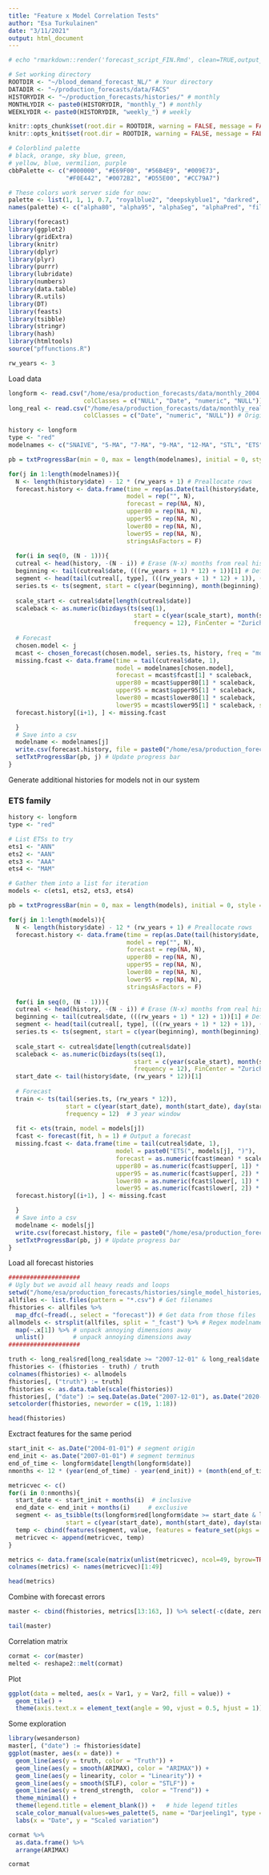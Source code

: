 ```yaml
---
title: "Feature x Model Correlation Tests"
author: "Esa Turkulainen"
date: "3/11/2021"
output: html_document
---
```


```r
# echo "rmarkdown::render('forecast_script_FIN.Rmd', clean=TRUE,output_format='html_document',output_file='results/forecast_script_FIN_20201006.Rmd')" | R --slave

# Set working directory
ROOTDIR <- "~/blood_demand_forecast_NL/" # Your directory
DATADIR <- "~/production_forecasts/data/FACS"
HISTORYDIR <- "~/production_forecasts/histories/" # monthly
MONTHLYDIR <- paste0(HISTORYDIR, "monthly_") # monthly
WEEKLYDIR <- paste0(HISTORYDIR, "weekly_") # weekly

knitr::opts_chunk$set(root.dir = ROOTDIR, warning = FALSE, message = FALSE) # No warnings for final output
knitr::opts_knit$set(root.dir = ROOTDIR, warning = FALSE, message = FALSE)

# Colorblind palette
# black, orange, sky blue, green,
# yellow, blue, vermilion, purple
cbbPalette <- c("#000000", "#E69F00", "#56B4E9", "#009E73", 
                "#F0E442", "#0072B2", "#D55E00", "#CC79A7")

# These colors work server side for now:
palette <- list(1, 1, 1, 0.7, "royalblue2", "deepskyblue1", "darkred", "darkgreen")
names(palette) <- c("alpha80", "alpha95", "alphaSeg", "alphaPred", "fill80", "fill95", "colPred", "colData")
```

```r
library(forecast)
library(ggplot2)
library(gridExtra)
library(knitr)
library(dplyr)
library(plyr)
library(purrr)
library(lubridate)
library(numbers)
library(data.table)
library(R.utils)
library(DT)
library(feasts)
library(tsibble)
library(stringr)
library(hash)
library(htmltools)
source("pffunctions.R")
```

```r
rw_years <- 3
```

Load data
```r
longform <- read.csv("/home/esa/production_forecasts/data/monthly_2004.csv", 
                     colClasses = c("NULL", "Date", "numeric", "NULL")) # Adjusted
long_real <- read.csv("/home/esa/production_forecasts/data/monthly_real_2004.csv", 
                     colClasses = c("Date", "numeric", "NULL")) # Original
```

```r
history <- longform
type <- "red"
modelnames <- c("SNAIVE", "5-MA", "7-MA", "9-MA", "12-MA", "STL", "ETS", "TBATS", "STLF", "ARIMAX", "DYNREG", "NN", "COMBINED")

pb = txtProgressBar(min = 0, max = length(modelnames), initial = 0, style = 3) # Progress Bar for fun

for(j in 1:length(modelnames)){
  N <- length(history$date) - 12 * (rw_years + 1) # Preallocate rows
  forecast.history <- data.frame(time = rep(as.Date(tail(history$date, (rw_years + 1) * 12)[1]), N),
                                 model = rep("", N),
                                 forecast = rep(NA, N),
                                 upper80 = rep(NA, N),
                                 upper95 = rep(NA, N),
                                 lower80 = rep(NA, N),
                                 lower95 = rep(NA, N),
                                 stringsAsFactors = F)
  
  for(i in seq(0, (N - 1))){
  cutreal <- head(history, -(N - i)) # Erase (N-x) months from real history
  beginning <- tail(cutreal$date, (((rw_years + 1) * 12) + 1))[1] # Define beginning of window
  segment <- head(tail(cutreal[, type], (((rw_years + 1) * 12) + 1)), ((rw_years + 1) * 12)) # Define window
  series.ts <- ts(segment, start = c(year(beginning), month(beginning), day(beginning)), frequency = 12) # Transform into a ts object
  
  scale_start <- cutreal$date[length(cutreal$date)]
  scaleback <- as.numeric(bizdays(ts(seq(1),
                                   start = c(year(scale_start), month(scale_start), day(scale_start)),
                                   frequency = 12), FinCenter = "Zurich")) # Scaler for saving
  
  # Forecast
  chosen.model <- j
  mcast <- chosen_forecast(chosen.model, series.ts, history, freq = "monthly", rw_years) # Output a forecast
  missing.fcast <- data.frame(time = tail(cutreal$date, 1),
                              model = modelnames[chosen.model],
                              forecast = mcast$fcast[1] * scaleback,
                              upper80 = mcast$upper80[1] * scaleback,
                              upper95 = mcast$upper95[1] * scaleback,
                              lower80 = mcast$lower80[1] * scaleback,
                              lower95 = mcast$lower95[1] * scaleback, stringsAsFactors = FALSE)
  forecast.history[(i+1), ] <- missing.fcast

  }
  # Save into a csv
  modelname <- modelnames[j]
  write.csv(forecast.history, file = paste0("/home/esa/production_forecasts/histories/single_model_histories/", modelname, "_fcast_history.csv"), row.names = FALSE)
  setTxtProgressBar(pb, j) # Update progress bar
}
```


Generate additional histories for models not in our system

### ETS family
```r
history <- longform
type <- "red"

# List ETSs to try
ets1 <- "ANN"
ets2 <- "AAN"
ets3 <- "AAA"
ets4 <- "MAM"

# Gather them into a list for iteration
models <- c(ets1, ets2, ets3, ets4)

pb = txtProgressBar(min = 0, max = length(models), initial = 0, style = 3) # Progress Bar for fun

for(j in 1:length(models)){
  N <- length(history$date) - 12 * (rw_years + 1) # Preallocate rows
  forecast.history <- data.frame(time = rep(as.Date(tail(history$date, (rw_years + 1) * 12)[1]), N),
                                 model = rep("", N),
                                 forecast = rep(NA, N),
                                 upper80 = rep(NA, N),
                                 upper95 = rep(NA, N),
                                 lower80 = rep(NA, N),
                                 lower95 = rep(NA, N),
                                 stringsAsFactors = F)
  
  for(i in seq(0, (N - 1))){
  cutreal <- head(history, -(N - i)) # Erase (N-x) months from real history
  beginning <- tail(cutreal$date, (((rw_years + 1) * 12) + 1))[1] # Define beginning of window
  segment <- head(tail(cutreal[, type], (((rw_years + 1) * 12) + 1)), ((rw_years + 1) * 12)) # Define window
  series.ts <- ts(segment, start = c(year(beginning), month(beginning), day(beginning)), frequency = 12) # Transform into a ts object
  
  scale_start <- cutreal$date[length(cutreal$date)]
  scaleback <- as.numeric(bizdays(ts(seq(1),
                                   start = c(year(scale_start), month(scale_start), day(scale_start)),
                                   frequency = 12), FinCenter = "Zurich")) # Scaler for saving
  start_date <- tail(history$date, (rw_years * 12))[1]
  
  # Forecast
  train <- ts(tail(series.ts, (rw_years * 12)), 
                start = c(year(start_date), month(start_date), day(start_date)),
                frequency = 12)  # 3 year window
  
  fit <- ets(train, model = models[j])
  fcast <- forecast(fit, h = 1) # Output a forecast
  missing.fcast <- data.frame(time = tail(cutreal$date, 1),
                              model = paste0("ETS(", models[j], ")"),
                              forecast = as.numeric(fcast$mean) * scaleback,
                              upper80 = as.numeric(fcast$upper[, 1]) * scaleback,
                              upper95 = as.numeric(fcast$upper[, 2]) * scaleback,
                              lower80 = as.numeric(fcast$lower[, 1]) * scaleback,
                              lower95 = as.numeric(fcast$lower[, 2]) * scaleback, stringsAsFactors = FALSE)
  forecast.history[(i+1), ] <- missing.fcast

  }
  # Save into a csv
  modelname <- models[j]
  write.csv(forecast.history, file = paste0("/home/esa/production_forecasts/histories/single_model_histories/ETS(", modelname, ")_fcast_history.csv"), row.names = FALSE)
  setTxtProgressBar(pb, j) # Update progress bar
}
```

Load all forecast histories
```r
####################
# Ugly but we avoid all heavy reads and loops
setwd("/home/esa/production_forecasts/histories/single_model_histories/")
allfiles <- list.files(pattern = "*.csv") # Get filenames
fhistories <- allfiles %>% 
  map_dfc(~fread(., select = "forecast")) # Get data from those files
allmodels <- strsplit(allfiles, split = "_fcast") %>% # Regex modelnames from filenames
  map(~.x[1]) %>% # unpack annoying dimensions away
  unlist()        # unpack annoying dimensions away
####################

truth <- long_real$red[long_real$date >= "2007-12-01" & long_real$date <= "2020-06-01"]
fhistories <- (fhistories - truth) / truth
colnames(fhistories) <- allmodels
fhistories[, ("truth") := truth]
fhistories <- as.data.table(scale(fhistories))
fhistories[, ("date") := seq.Date(as.Date("2007-12-01"), as.Date("2020-06-01"), by = "month")]
setcolorder(fhistories, neworder = c(19, 1:18))
```

```r
head(fhistories)
```

Exctract features for the same period
```r
start_init <- as.Date("2004-01-01") # segment origin
end_init <- as.Date("2007-01-01") # segment terminus
end_of_time <- longform$date[length(longform$date)]
nmonths <- 12 * (year(end_of_time) - year(end_init)) + (month(end_of_time) - month(end_init))

metricvec <- c()
for(i in 0:nmonths){
  start_date <- start_init + months(i)  # inclusive
  end_date <- end_init + months(i)     # exclusive
  segment <- as_tsibble(ts(longform$red[longform$date >= start_date & longform$date < end_date], 
                start = c(year(start_date), month(start_date), day(start_date)), frequency = 12))
  temp <- cbind(features(segment, value, features = feature_set(pkgs = NULL, tags = NULL)), data.frame(endyear = year(end_date)))
  metricvec <- append(metricvec, temp)
}
```

```r
metrics <- data.frame(scale(matrix(unlist(metricvec), ncol=49, byrow=TRUE)), stringsAsFactors=FALSE)
colnames(metrics) <- names(metricvec)[1:49]
```

```r
head(metrics)
```


Combine with forecast errors
```r
master <- cbind(fhistories, metrics[13:163, ]) %>% select(-c(date, zero_run_mean, zero_start_prop, zero_end_prop, endyear))
```

```r
tail(master)
```


Correlation matrix
```r
cormat <- cor(master)
melted <- reshape2::melt(cormat)
```

Plot
```r
ggplot(data = melted, aes(x = Var1, y = Var2, fill = value)) +
  geom_tile() +
  theme(axis.text.x = element_text(angle = 90, vjust = 0.5, hjust = 1))
```

Some exploration
```r
library(wesanderson)
master[, ("date") := fhistories$date]
ggplot(master, aes(x = date)) +
  geom_line(aes(y = truth, color = "Truth")) +
  geom_line(aes(y = smooth(ARIMAX), color = "ARIMAX")) +
  geom_line(aes(y = linearity, color = "Linearity")) +
  geom_line(aes(y = smooth(STLF), color = "STLF")) +
  geom_line(aes(y = trend_strength,  color = "Trend")) +
  theme_minimal() +
  theme(legend.title = element_blank()) +   # hide legend titles
  scale_color_manual(values=wes_palette(5, name = "Darjeeling1", type = "continuous")) +
  labs(x = "Date", y = "Scaled variation")
```

```r
cormat %>%
  as.data.frame() %>%
  arrange(ARIMAX)
```

```r
cormat
```

